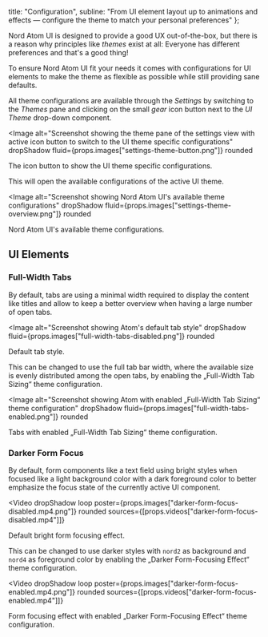 

  title: "Configuration",
  subline:
    "From UI element layout up to animations and effects — configure the theme to match your personal preferences"
};

<ShrinkedWidth value={25}>

<SpaceBox mTop={4} mBottom={4}>
  <WindowConfiguration />
</SpaceBox>

</ShrinkedWidth>

<ShrinkedWidth value={80}>

<WIPNotice />

Nord Atom UI is designed to provide a good UX out-of-the-box, but there is a reason why principles like _themes_ exist at all: Everyone has different preferences and that's a good thing!

To ensure Nord Atom UI fit your needs it comes with configurations for UI elements to make the theme as flexible as possible while still providing sane defaults.

All theme configurations are available through the _Settings_ by switching to the _Themes_ pane and clicking on the small _gear_ icon button next to the _UI Theme_ drop-down component.

<Image
  alt="Screenshot showing the theme pane of the settings view with active icon button to switch to the UI theme specific configurations"
  dropShadow
  fluid={props.images["settings-theme-button.png"]}
  rounded
>
  <span>The icon button to show the UI theme specific configurations.</span>
</Image>

This will open the available configurations of the active UI theme.

<Image
  alt="Screenshot showing Nord Atom UI's available theme configurations"
  dropShadow
  fluid={props.images["settings-theme-overview.png"]}
  rounded
>
  <span>Nord Atom UI&apos;s available theme configurations.</span>
</Image>

## UI Elements

### Full-Width Tabs

By default, tabs are using a minimal width required to display the content like titles and allow to keep a better overview when having a large number of open tabs.

<Image
  alt="Screenshot showing Atom's default tab style"
  dropShadow
  fluid={props.images["full-width-tabs-disabled.png"]}
  rounded
>
  <span>Default tab style.</span>
</Image>

This can be changed to use the full tab bar width, where the available size is evenly distributed among the open tabs, by enabling the „Full-Width Tab Sizing“ theme configuration.

<Image
  alt="Screenshot showing Atom with enabled „Full-Width Tab Sizing“ theme configuration"
  dropShadow
  fluid={props.images["full-width-tabs-enabled.png"]}
  rounded
>
  <span>Tabs with enabled „Full-Width Tab Sizing“ theme configuration.</span>
</Image>

### Darker Form Focus

By default, form components like a text field using bright styles when focused like a light background color with a dark foreground color to better emphasize the focus state of the currently active UI component.

<Video
  dropShadow
  loop
  poster={props.images["darker-form-focus-disabled.mp4.png"]}
  rounded
  sources={[props.videos["darker-form-focus-disabled.mp4"]]}
>
  <span>Default bright form focusing effect.</span>
</Video>

This can be changed to use darker styles with `nord2` as background and `nord4` as foreground color by enabling the „Darker Form-Focusing Effect“ theme configuration.

<Video
  dropShadow
  loop
  poster={props.images["darker-form-focus-enabled.mp4.png"]}
  rounded
  sources={[props.videos["darker-form-focus-enabled.mp4"]]}
>
  <span>Form focusing effect with enabled „Darker Form-Focusing Effect“ theme configuration.</span>
</Video>

</ShrinkedWidth>
